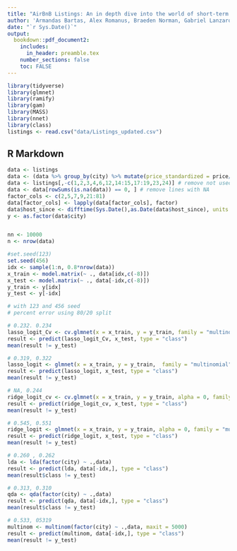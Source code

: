 ```yaml
---
title: "AirBnB Listings: An in depth dive into the world of short-term sublets"
author: 'Armandas Bartas, Alex Romanus, Braeden Norman, Gabriel Lanzaro'
date: "`r Sys.Date()`"
output: 
  bookdown::pdf_document2:
    includes:
      in_header: preamble.tex
    number_sections: false
    toc: FALSE
---
```


```r
library(tidyverse)
library(glmnet)
library(ramify)
library(gam)
library(MASS)
library(nnet)
library(class)
listings <- read.csv("data/Listings_updated.csv")
```
## R Markdown

```r
data <- listings
data <- (data %>% group_by(city) %>% mutate(price_standardized = price/max(price))) # data by max for city
data <- listings[,-c(1,2,3,4,6,12,14:15,17:19,23,24)] # remove not used predictors
data <- data[rowSums(is.na(data)) == 0, ] # remove lines with NA
factor_cols <- c(2,5,7,9,21:81)
data[factor_cols] <- lapply(data[factor_cols], factor)
data$host_since <- difftime(Sys.Date(),as.Date(data$host_since), units = c("days"))
y <- as.factor(data$city)


nn <- 10000
n <- nrow(data)

#set.seed(123)
set.seed(456)
idx <- sample(1:n, 0.8*nrow(data))
x_train <- model.matrix(~ ., data[idx,c(-8)])
x_test <- model.matrix(~ ., data[-idx,c(-8)])
y_train <- y[idx]
y_test <- y[-idx]

# with 123 and 456 seed 
# percent error using 80/20 split

# 0.232. 0.234
lasso_logit_Cv <- cv.glmnet(x = x_train, y = y_train, family = "multinomial")
result <- predict(lasso_logit_Cv, x_test, type = "class")
mean(result != y_test)

# 0.319, 0.322
lasso_logit <- glmnet(x = x_train, y = y_train,  family = "multinomial")
result <- predict(lasso_logit, x_test, type = "class")
mean(result != y_test)

# NA, 0.244
ridge_logit_cv <- cv.glmnet(x = x_train, y = y_train, alpha = 0, family = "multinomial")
result <- predict(ridge_logit_cv, x_test, type = "class")
mean(result != y_test)

# 0.545, 0.551
ridge_logit <- glmnet(x = x_train, y = y_train, alpha = 0, family = "multinomial")
result <- predict(ridge_logit, x_test, type = "class")
mean(result != y_test)

# 0.260 , 0.262
lda <- lda(factor(city) ~ .,data)
result <- predict(lda, data[-idx,], type = "class")
mean(result$class != y_test)

# 0.313, 0.310
qda <- qda(factor(city) ~ .,data)
result <- predict(qda, data[-idx,], type = "class")
mean(result$class != y_test)

# 0.533, 05319
multinom <- multinom(factor(city) ~ .,data, maxit = 5000)
result <- predict(multinom, data[-idx,], type = "class")
mean(result != y_test)




```



